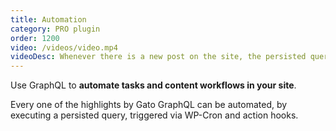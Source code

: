```yaml
---
title: Automation
category: PRO plugin
order: 1200
video: /videos/video.mp4
videoDesc: Whenever there is a new post on the site, the persisted query checks if the post has some mandatory block and, if it does not, automatically adds it.
---
```


Use GraphQL to **automate tasks and content workflows in your site**.

Every one of the highlights by Gato GraphQL can be automated, by executing a persisted query, triggered via WP-Cron and action hooks.